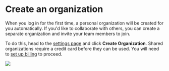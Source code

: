 # Create an organization

When you log in for the first time, a personal organization will be created for you automatically. If you'd like to collaborate with others, you can create a separate organization and invite your team members to join.

To do this, head to the [settings page](https://smith.langchain.com/settings) and click **Create Organization**.
Shared organizations require a credit card before they can be used. You will need to [set up billing](./setup_billing) to proceed.

![](../static/create_organization.png)
